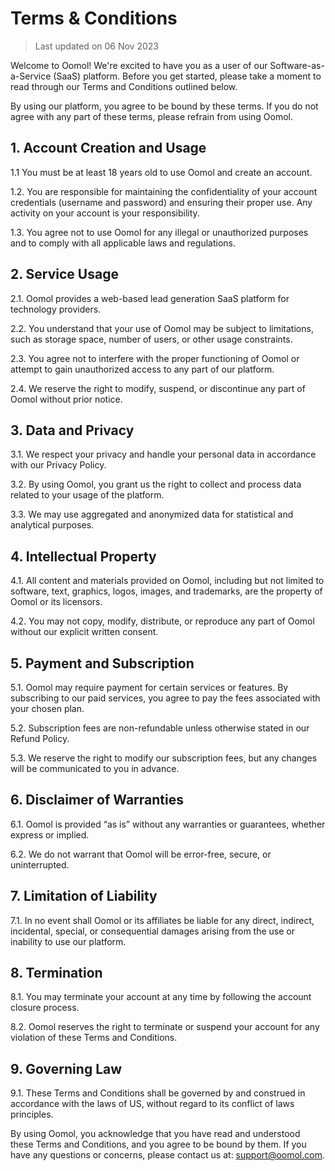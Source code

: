 # Terms & Conditions

> Last updated on 06 Nov 2023


Welcome to Oomol! We're excited to have you as a user of our Software-as-a-Service (SaaS) platform. Before you get started, please take a moment to read through our Terms and Conditions outlined below.

By using our platform, you agree to be bound by these terms. If you do not agree with any part of these terms, please refrain from using Oomol.

## 1. Account Creation and Usage

1.1 You must be at least 18 years old to use Oomol and create an account.

1.2. You are responsible for maintaining the confidentiality of your account credentials (username and password) and ensuring their proper use. Any activity on your account is your responsibility.

1.3. You agree not to use Oomol for any illegal or unauthorized purposes and to comply with all applicable laws and regulations.

## 2. Service Usage

2.1. Oomol provides a web-based lead generation SaaS platform for technology providers.

2.2. You understand that your use of Oomol may be subject to limitations, such as storage space, number of users, or other usage constraints.

2.3. You agree not to interfere with the proper functioning of Oomol or attempt to gain unauthorized access to any part of our platform.

2.4. We reserve the right to modify, suspend, or discontinue any part of Oomol without prior notice.

## 3. Data and Privacy

3.1. We respect your privacy and handle your personal data in accordance with our Privacy Policy.

3.2. By using Oomol, you grant us the right to collect and process data related to your usage of the platform.

3.3. We may use aggregated and anonymized data for statistical and analytical purposes.

## 4. Intellectual Property

4.1. All content and materials provided on Oomol, including but not limited to software, text, graphics, logos, images, and trademarks, are the property of Oomol or its licensors.

4.2. You may not copy, modify, distribute, or reproduce any part of Oomol without our explicit written consent.

## 5. Payment and Subscription

5.1. Oomol may require payment for certain services or features. By subscribing to our paid services, you agree to pay the fees associated with your chosen plan.

5.2. Subscription fees are non-refundable unless otherwise stated in our Refund Policy.

5.3. We reserve the right to modify our subscription fees, but any changes will be communicated to you in advance.

## 6. Disclaimer of Warranties

6.1. Oomol is provided “as is” without any warranties or guarantees, whether express or implied.

6.2. We do not warrant that Oomol will be error-free, secure, or uninterrupted.

## 7. Limitation of Liability

7.1. In no event shall Oomol or its affiliates be liable for any direct, indirect, incidental, special, or consequential damages arising from the use or inability to use our platform.

## 8. Termination

8.1. You may terminate your account at any time by following the account closure process.

8.2. Oomol reserves the right to terminate or suspend your account for any violation of these Terms and Conditions.

## 9. Governing Law

9.1. These Terms and Conditions shall be governed by and construed in accordance with the laws of US, without regard to its conflict of laws principles.

By using Oomol, you acknowledge that you have read and understood these Terms and Conditions, and you agree to be bound by them. If you have any questions or concerns, please contact us at: support@oomol.com.